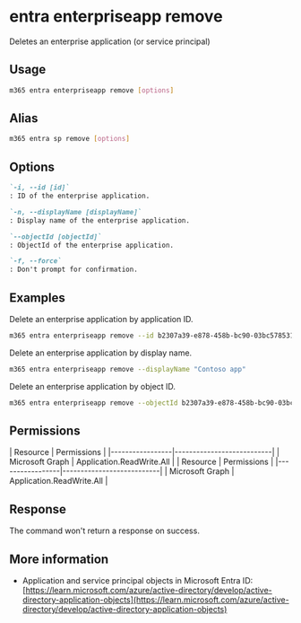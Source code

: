 
# entra enterpriseapp remove

Deletes an enterprise application (or service principal)

## Usage

```sh
m365 entra enterpriseapp remove [options]
```

## Alias

```sh
m365 entra sp remove [options]
```

## Options

```md definition-list
`-i, --id [id]`
: ID of the enterprise application.

`-n, --displayName [displayName]`
: Display name of the enterprise application.

`--objectId [objectId]`
: ObjectId of the enterprise application.

`-f, --force`
: Don't prompt for confirmation.
```

<Global />

## Examples

Delete an enterprise application by application ID.

```sh
m365 entra enterpriseapp remove --id b2307a39-e878-458b-bc90-03bc578531d6 --force
```

Delete an enterprise application by display name.

```sh
m365 entra enterpriseapp remove --displayName "Contoso app"
```

Delete an enterprise application by object ID.

```sh
m365 entra enterpriseapp remove --objectId b2307a39-e878-458b-bc90-03bc578531dd
```

## Permissions
<Tabs>
  <TabItem value="Delegated">
  | Resource        | Permissions               |
  |-----------------|---------------------------|
  | Microsoft Graph | Application.ReadWrite.All |
  </TabItem>
  <TabItem value="Application">
  | Resource        | Permissions               |
  |-----------------|---------------------------|
  | Microsoft Graph | Application.ReadWrite.All |
  </TabItem>
</Tabs>

## Response

The command won't return a response on success.

## More information

- Application and service principal objects in Microsoft Entra ID: [https://learn.microsoft.com/azure/active-directory/develop/active-directory-application-objects](https://learn.microsoft.com/azure/active-directory/develop/active-directory-application-objects)
